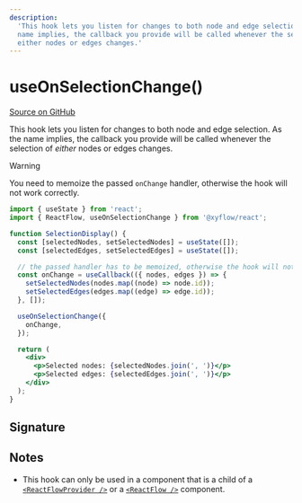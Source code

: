```yaml
---
description:
  'This hook lets you listen for changes to both node and edge selection. As the
  name implies, the callback you provide will be called whenever the selection of
  either nodes or edges changes.'
---
```


# useOnSelectionChange()

[Source on GitHub](https://github.com/xyflow/xyflow/blob/main/packages/react/src/hooks/useOnSelectionChange.ts)

This hook lets you listen for changes to both node and edge selection. As the
name implies, the callback you provide will be called whenever the selection of
_either_ nodes or edges changes.

> [!WARNING]
>
> You need to memoize the passed `onChange` handler, otherwise the hook will not
> work correctly.

```jsx
import { useState } from 'react';
import { ReactFlow, useOnSelectionChange } from '@xyflow/react';

function SelectionDisplay() {
  const [selectedNodes, setSelectedNodes] = useState([]);
  const [selectedEdges, setSelectedEdges] = useState([]);

  // the passed handler has to be memoized, otherwise the hook will not work correctly
  const onChange = useCallback(({ nodes, edges }) => {
    setSelectedNodes(nodes.map((node) => node.id));
    setSelectedEdges(edges.map((edge) => edge.id));
  }, []);

  useOnSelectionChange({
    onChange,
  });

  return (
    <div>
      <p>Selected nodes: {selectedNodes.join(', ')}</p>
      <p>Selected edges: {selectedEdges.join(', ')}</p>
    </div>
  );
}
```

## Signature

<APIDocs functionName="useOnSelectionChange" />

## Notes

- This hook can only be used in a component that is a child of a
  [`<ReactFlowProvider />`](/api-reference/react-flow-provider) or a
  [`<ReactFlow />`](/api-reference/react-flow) component.
